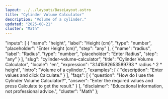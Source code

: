 ```yaml
---
layout: ../../layouts/BaseLayout.astro
title: "Cylinder Volume Calculator"
description: "Volume of a cylinder."
updated: "2025-08-21"
cluster: "Math"
---
```



  "inputs": [
    {
      "name": "height",
      "label": "Height (cm)",
      "type": "number",
      "placeholder": "Enter Height (cm)",
      "step": "any"
    },
    {
      "name": "radius",
      "label": "Radius",
      "type": "number",
      "placeholder": "Enter Radius",
      "step": "any"
    }
  ],
  "slug": "cylinder-volume-calculator",
  "title": "Cylinder Volume Calculator",
  "locale": "en",
  "expression": "3.141592653589793 * radius ^ 2 * height",
  "intro": "Volume of a cylinder.",
  "examples": [
    {
      "description": "Enter values and click Calculate."
    }
  ],
  "faqs": [
    {
      "question": "How do I use the Cylinder Volume Calculator?",
      "answer": "Enter the required values and press Calculate to get the result."
    }
  ],
  "disclaimer": "Educational information, not professional advice.",
  "cluster": "Math"
};

<Calculator schema={schema} />
